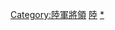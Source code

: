 {{Commonscat|Generals of the Republic of Korea Army}}
[[Category:陸軍將領|Category:陸軍將領]]
[[Category:韓國將軍|陸]]
[[Category:韓國陸軍軍官|*]]